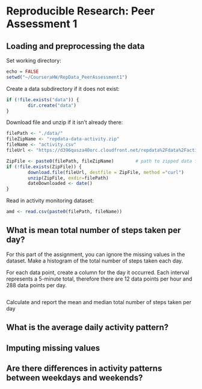 # Reproducible Research: Peer Assessment 1


## Loading and preprocessing the data

Set working directory:
``` r
echo = FALSE
setwd("~/CourseraHW/RepData_PeerAssessment1")
```
Create a data subdirectory if it does not exist:
``` r
if (!file.exists("data")) {
        dir.create("data")
}
```
Download file and unzip if it isn't already there:
``` r
filePath <- "./data/"
fileZipName <- "repdata-data-activity.zip"
fileName <- "activity.csv"
fileUrl <- "https://d396qusza40orc.cloudfront.net/repdata%2Fdata%2Factivity.zip"

ZipFile <- paste0(filePath, fileZipName)        # path to zipped data file
if (!file.exists(ZipFile)) {
        download.file(fileUrl, destfile = ZipFile, method ="curl")
        unzip(ZipFile, exdir=filePath)
        dateDownloaded <- date()
}
```
Read in activity monitoring dataset:
``` r
amd <- read.csv(paste0(filePath, fileName))
```

## What is mean total number of steps taken per day?

For this part of the assignment, you can ignore the missing values in the dataset.
Make a histogram of the total number of steps taken each day.

For each data point, create a column for the day it occurred. Each interval represents a 5-minute total, therefore there are 12 data points per hour and 288 data points per day.
```r

```


Calculate and report the mean and median total number of steps taken per day


## What is the average daily activity pattern?



## Imputing missing values



## Are there differences in activity patterns between weekdays and weekends?
